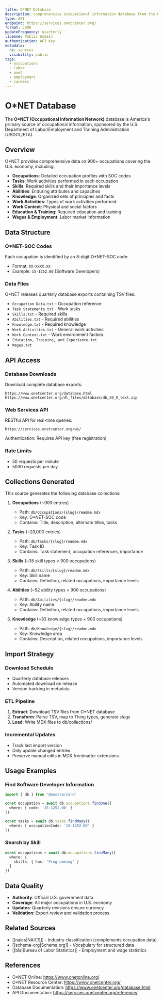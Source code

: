 ```yaml
---
title: O*NET Database
description: Comprehensive occupational information database from the U.S. Department of Labor
type: API
endpoint: https://services.onetcenter.org/
format: JSON
updateFrequency: quarterly
license: Public Domain
authentication: API Key
metadata:
  ns: sources
  visibility: public
tags:
  - occupations
  - labor
  - onet
  - employment
  - careers
---
```


# O*NET Database

The **O*NET (Occupational Information Network)** database is America's primary source of occupational information, sponsored by the U.S. Department of Labor/Employment and Training Administration (USDOL/ETA).

## Overview

O*NET provides comprehensive data on 900+ occupations covering the U.S. economy, including:

- **Occupations**: Detailed occupation profiles with SOC codes
- **Tasks**: Work activities performed in each occupation
- **Skills**: Required skills and their importance levels
- **Abilities**: Enduring attributes and capacities
- **Knowledge**: Organized sets of principles and facts
- **Work Activities**: Types of work activities performed
- **Work Context**: Physical and social factors
- **Education & Training**: Required education and training
- **Wages & Employment**: Labor market information

## Data Structure

### O*NET-SOC Codes

Each occupation is identified by an 8-digit O*NET-SOC code:
- Format: `XX-XXXX.XX`
- Example: `15-1252.00` (Software Developers)

### Data Files

O*NET releases quarterly database exports containing TSV files:
- `Occupation Data.txt` - Occupation reference
- `Task Statements.txt` - Work tasks
- `Skills.txt` - Required skills
- `Abilities.txt` - Required abilities
- `Knowledge.txt` - Required knowledge
- `Work Activities.txt` - General work activities
- `Work Context.txt` - Work environment factors
- `Education, Training, and Experience.txt`
- `Wages.txt`

## API Access

### Database Downloads

Download complete database exports:
```
https://www.onetcenter.org/database.html
https://www.onetcenter.org/dl_files/database/db_30_0_text.zip
```

### Web Services API

RESTful API for real-time queries:
```
https://services.onetcenter.org/ws/
```

Authentication: Requires API key (free registration)

### Rate Limits

- 50 requests per minute
- 5000 requests per day

## Collections Generated

This source generates the following database collections:

1. **Occupations** (~900 entries)
   - Path: `db/Occupations/{slug}/readme.mdx`
   - Key: O*NET-SOC code
   - Contains: Title, description, alternate titles, tasks

2. **Tasks** (~20,000 entries)
   - Path: `db/Tasks/{slug}/readme.mdx`
   - Key: Task ID
   - Contains: Task statement, occupation references, importance

3. **Skills** (~35 skill types × 900 occupations)
   - Path: `db/Skills/{slug}/readme.mdx`
   - Key: Skill name
   - Contains: Definition, related occupations, importance levels

4. **Abilities** (~52 ability types × 900 occupations)
   - Path: `db/Abilities/{slug}/readme.mdx`
   - Key: Ability name
   - Contains: Definition, related occupations, importance levels

5. **Knowledge** (~33 knowledge types × 900 occupations)
   - Path: `db/Knowledge/{slug}/readme.mdx`
   - Key: Knowledge area
   - Contains: Description, related occupations, importance levels

## Import Strategy

### Download Schedule

- Quarterly database releases
- Automated download on release
- Version tracking in metadata

### ETL Pipeline

1. **Extract**: Download TSV files from O*NET database
2. **Transform**: Parse TSV, map to Thing types, generate slugs
3. **Load**: Write MDX files to db/collections/

### Incremental Updates

- Track last import version
- Only update changed entries
- Preserve manual edits in MDX frontmatter extensions

## Usage Examples

### Find Software Developer Information

```typescript
import { db } from '@mastra/core'

const occupation = await db.occupations.findOne({
  where: { code: '15-1252.00' }
})

const tasks = await db.tasks.findMany({
  where: { occupationCode: '15-1252.00' }
})
```

### Search by Skill

```typescript
const occupations = await db.occupations.findMany({
  where: {
    skills: { has: 'Programming' }
  }
})
```

## Data Quality

- **Authority**: Official U.S. government data
- **Coverage**: All major occupations in U.S. economy
- **Updates**: Quarterly revisions ensure currency
- **Validation**: Expert review and validation process

## Related Sources

- [[naics|NAICS]] - Industry classification (complements occupation data)
- [[schema-org|Schema.org]] - Vocabulary for structured data
- [[bls|Bureau of Labor Statistics]] - Employment and wage statistics

## References

- O*NET Online: https://www.onetonline.org/
- O*NET Resource Center: https://www.onetcenter.org/
- Database Documentation: https://www.onetcenter.org/database.html
- API Documentation: https://services.onetcenter.org/reference/
